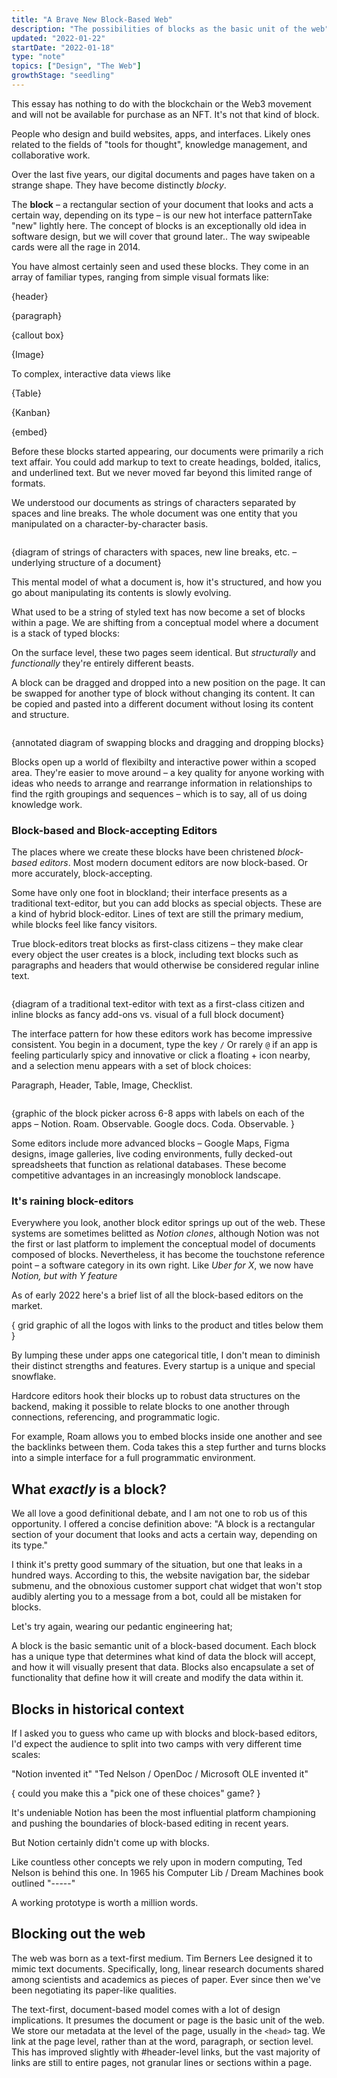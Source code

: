 ```yaml
---
title: "A Brave New Block-Based Web"
description: "The possibilities of blocks as the basic unit of the web"
updated: "2022-01-22"
startDate: "2022-01-18"
type: "note"
topics: ["Design", "The Web"]
growthStage: "seedling"
---
```


<Disclaimer>

This essay has nothing to do with the blockchain or the Web3 movement and will not be available for purchase as an NFT. It's not that kind of block.

</Disclaimer>

<AssumedAudience>

People who design and build websites, apps, and interfaces. Likely ones related to the fields of "tools for thought", knowledge management, and collaborative work.

</AssumedAudience>

<IntroParagraph>

Over the last five years, our digital documents and pages have taken on a strange shape. They have become distinctly _blocky_.

</IntroParagraph>

The **block** – a rectangular section of your document that looks and acts a certain way, depending on its type – is our new hot interface pattern<Footnote idName={1}>Take "new" lightly here. The concept of blocks is an exceptionally old idea in software design, but we will cover that ground later.</Footnote>. The way swipeable cards were all the rage in 2014.

You have almost certainly seen and used these blocks. They come in an array of familiar types, ranging from simple visual formats like:

{header}

{paragraph}

{callout box}

{Image}

To complex, interactive data views like

{Table}

{Kanban}

{embed}

Before these blocks started appearing, our documents were primarily a rich text affair. You could add markup to text to create headings, bolded, italics, and underlined text. But we never moved far beyond this limited range of formats.

We understood our documents as strings of characters separated by spaces and line breaks. The whole document was one entity that you manipulated on a character-by-character basis.

<img width="" src="https://via.placeholder.com/600x300" alt="" />

{diagram of strings of characters with spaces, new line breaks, etc. – underlying structure of a document}

This mental model of what a document is, how it's structured, and how you go about manipulating its contents is slowly evolving.

What used to be a string of styled text has now become a set of blocks within a page. We are shifting from a conceptual model where a document is a stack of typed blocks:

<FullWidthSection width="1100px">

<TextvBlocks />

</FullWidthSection>

On the surface level, these two pages seem identical. But _structurally_ and _functionally_ they're entirely different beasts.

A block can be dragged and dropped into a new position on the page. It can be swapped for another type of block without changing its content. It can be copied and pasted into a different document without losing its content and structure.

<img width="" src="https://via.placeholder.com/600x300" alt="" />

{annotated diagram of swapping blocks and dragging and dropping blocks}

Blocks open up a world of flexibilty and interactive power within a scoped area. They're easier to move around – a key quality for anyone working with ideas who needs to arrange and rearrange information in relationships to find the rgith groupings and sequences – which is to say, all of us doing knowledge work.

### Block-based and Block-accepting Editors

The places where we create these blocks have been christened _block-based editors_. Most modern document editors are now block-based. Or more accurately, block-accepting.

Some have only one foot in blockland; their interface presents as a traditional text-editor, but you can add blocks as special objects. These are a kind of hybrid block-editor. Lines of text are still the primary medium, while blocks feel like fancy visitors.

True block-editors treat blocks as first-class citizens – they make clear every object the user creates is a block, including text blocks such as paragraphs and headers that would otherwise be considered regular inline text.

<img width="" src="https://via.placeholder.com/600x300" alt="" />

{diagram of a traditional text-editor with text as a first-class citizen and inline blocks as fancy add-ons vs. visual of a full block document}

The interface pattern for how these editors work has become impressive consistent. You begin in a document, type the key `/` <Footnote idName={2}>Or rarely `@` if an app is feeling particularly spicy and innovative</Footnote> or click a floating + icon nearby, and a selection menu appears with a set of block choices:

<SimpleCard>Paragraph, Header, Table, Image, Checklist.</SimpleCard>

<img width="" src="https://via.placeholder.com/600x300" alt="" />

{graphic of the block picker across 6-8 apps with labels on each of the apps – Notion. Roam. Observable. Google docs. Coda. Observable. }

Some editors include more advanced blocks – Google Maps, Figma designs, image galleries, live coding environments, fully decked-out spreadsheets that function as relational databases. These become competitive advantages in an increasingly monoblock landscape.

### It's raining block-editors

Everywhere you look, another block editor springs up out of the web.
These systems are sometimes belitted as _Notion clones_, although Notion was not the first or last platform to implement the conceptual model of documents composed of blocks. Nevertheless, it has become the touchstone reference point – a software category in its own right. Like _Uber for X_, we now have _Notion, but with Y feature_

As of early 2022 here's a brief list of all the block-based editors on the market.

{ grid graphic of all the logos with links to the product and titles below them }

By lumping these under apps one categorical title, I don't mean to diminish their distinct strengths and features. Every startup is a unique and special snowflake.

Hardcore editors hook their blocks up to robust data structures on the backend, making it possible to relate blocks to one another through connections, referencing, and programmatic logic.

For example, Roam allows you to embed blocks inside one another and see the backlinks between them. Coda takes this a step further and turns blocks into a simple interface for a full programmatic environment.

## What _exactly_ is a block?

We all love a good definitional debate, and I am not one to rob us of this opportunity. I offered a concise definition above: "A block is a rectangular section of your document that looks and acts a certain way, depending on its type."

I think it's pretty good summary of the situation, but one that leaks in a hundred ways. According to this, the website navigation bar, the sidebar submenu, and the obnoxious customer support chat widget that won't stop audibly alerting you to a message from a bot, could all be mistaken for blocks.

Let's try again, wearing our pedantic engineering hat;

<SimpleCard>

A block is the basic semantic unit of a block-based document. Each block has a unique type that determines what kind of data the block will accept, and how it will visually present that data. Blocks also encapsulate a set of functionality that define how it will create and modify the data within it.

</SimpleCard>

## Blocks in historical context

If I asked you to guess who came up with blocks and block-based editors, I'd expect the audience to split into two camps with very different time scales:

"Notion invented it"
"Ted Nelson / OpenDoc / Microsoft OLE invented it"

{ could you make this a "pick one of these choices" game? }

It's undeniable Notion has been the most influential platform championing and pushing the boundaries of block-based editing in recent years.

But Notion certainly didn't come up with blocks.

Like countless other concepts we rely upon in modern computing, Ted Nelson is behind this one. In 1965 his Computer Lib / Dream Machines book outlined "-----"

A working prototype is worth a million words.

## Blocking out the web

The web was born as a text-first medium. Tim Berners Lee designed it to mimic text documents. Specifically, long, linear research documents shared among scientists and academics as pieces of paper. Ever since then we've been negotiating its paper-like qualities.

The text-first, document-based model comes with a lot of design implications. It presumes the document or page is the basic unit of the web. We store our metadata at the level of the page, usually in the `<head>` tag. We link at the page level, rather than at the word, paragraph, or section level. <Footnote idName={1}>This has improved slightly with #header-level links, but the vast majority of links are still to entire pages, not granular lines or sections within a page.</Footnote>

<ComingSoon />
